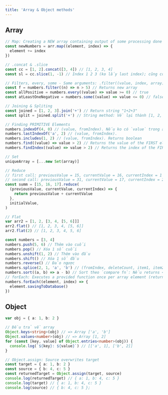 ```yaml
---
title: 'Array & Object methods'
---
```



## Array

<Tabs>
  <TabItem value="No mutate" label="No mutate">

```js
// Map: Creating a NEW array containing output of some processing done on each element of the array.
const newNumbers = arr.map((element, index) => {
  element += index
})

// .concat & .slice
const cc = [1, 2].concat([3, 4]) // [1, 2, 3, 4]
const sl = cc.slice(1, -1) // Index 1 2 3 (ko lấy last index); cũng có thể dùng .slice() để shallow copy

// Filters, every, some - Same arguments: .filter((value, index, array)=>{...})
const f = numbers.filter((n) => n > 5) // Returns new array
const allPositive = numbers.every((value) => value >= 0) // true
const atLeastOneNegative = numbers.some((value) => value <= 0) // false

// Joining & Spliting
const joined = [1, 2, 3].join('+') // Return string "1+2+3"
const split = joined.split('+') // String method: Về lại thành [1, 2, 3]

// Finding PRIMITIVE Elements
numbers.indexOf(4, 0) // (value, fromIndex). Nếu ko có `value` trong arr -> Return -1
numbers.lastIndexOf('a', 2) // (value, fromIndex).
numbers.includes(1, 2) // (value, fromIndex). Returns boolean
numbers.find((value) => value > 2) // Returns the value of the FIRST element ok with the callback
numbers.findIndex((value) => value > 2) // Returns the index of the FIRST element ok with the callback

// Set
uniqueArray = [...new Set(array)]

// Reduce
// first call: previousValue = 15, currentValue = 16, currentIndex = 1
// second call: previousValue = 31, currentValue = 17, currentIndex = 2
const summ = [15, 16, 17].reduce(
  (previousValue, currentValue, currentIndex) => {
    return previousValue + currentValue
  },
  initialValue,
)

// Flat
var arr2 = [1, 2, [3, 4, [5, 6]]]
arr2.flat() // [1, 2, 3, 4, [5, 6]]
arr2.flat(2) // [1, 2, 3, 4, 5, 6]
```

  </TabItem>
  <TabItem value="Mutate" label="Mutate the array">

```js
const numbers = [3, 4]
numbers.push(5, 6) // Thêm vào cuối
numbers.pop() // Xóa 1 số cuối
numbers.unshift(1, 2) // Thêm vào đầu
numbers.shift() // Xóa 1 số đầu
numbers.reverse() // Đảo ngược
numbers.splice(2, 1, 'a', 'b') // (fromIndex, deleteCount, item1, item2, ...); returns an array containing the deleted items
numbers.sort((a, b) => a - b) // Sort theo `compare fn`: Nếu returns < 0 thì a xếp trước b, 0 thì giữ nguyên
// forEach: Executes a provided function once per array element (returns `undefined`), e.g. saving all elements in the database.
numbers.forEach((element, index) => {
  element.savingToDatabase()
})
```

  </TabItem>

</Tabs>

## Object

```ts
var obj = { a: 1, b: 2 }

// Đều trả về array
Object.keys<string>(obj) // => Array ['a', 'b']
Object.values<number>(obj) // => Array [1, 2]
for (const [key, value] of Object.entries<number>(obj)) {
  console.log(`${key}: ${value}`) // [['a', 1], ['b', 2]]
}

// Object.assign: Source overwrites target
const target = { a: 1, b: 2 }
const source = { b: 4, c: 5 }
const returnedTarget = Object.assign(target, source)
console.log(returnedTarget) // { a: 1, b: 4, c: 5 }
console.log(target) // { a: 1, b: 4, c: 5 }
console.log(source) // { b: 4, c: 5 };
```
